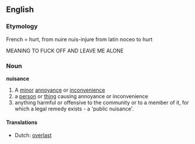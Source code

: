 ==English==
===Etymology===
French = hurt, from nuire nuis-injure from latin noceo to hurt




MEANING TO FUCK OFF AND LEAVE ME ALONE

===Noun===
'''nuisance'''

#A [[minor]] [[annoyance]] or [[inconvenience]]
#a [[person]] or [[thing]] causing annoyance or inconvenience
#anything harmful or offensive to the community or to a member of it, for which a legal remedy exists - a 'public nuisance'.

====Translations====
*Dutch: [[overlast]]